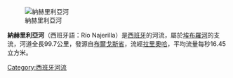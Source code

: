 [[Image:Najerilla.River.across.Najera.jpeg|納赫里利亞河]]

'''納赫里利亞河'''（西班牙語：Río Najerilla）是[[西班牙|西班牙]]的河流，屬於[[埃布羅河|埃布羅河]]的支流，河道全長99.7公里，發源自[[布爾戈斯省|布爾戈斯省]]，流經[[拉里奧哈_(西班牙)|拉里奧哈]]，平均流量每秒16.45立方米。

{{Spain-geo-stub}}
[[Category:西班牙河流|Category:西班牙河流]]